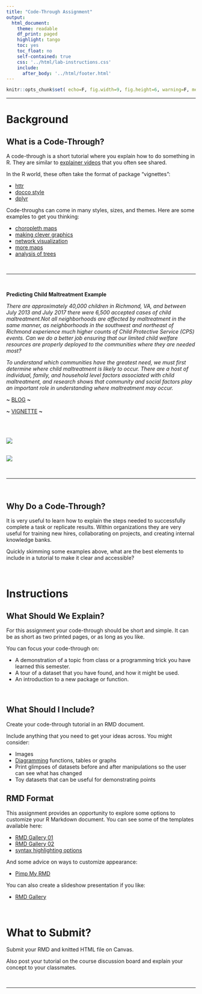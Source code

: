 ```yaml
---
title: "Code-Through Assignment"
output:
  html_document:
    theme: readable
    df_print: paged
    highlight: tango
    toc: yes
    toc_float: no
    self-contained: true
    css: '../html/lab-instructions.css'
    include:
      after_body: '../html/footer.html'
---
```


```r
knitr::opts_chunk$set( echo=F, fig.width=9, fig.height=6, warning=F, message=F )
```


-----

# Background

## What is a Code-Through? 

A code-through is a short tutorial where you explain how to do something in R. They are similar to [explainer videos](https://blog.hubspot.com/marketing/explainer-videos) that you often see shared.

In the R world, these often take the format of package "vignettes":

* [httr](https://cran.r-project.org/web/packages/httr/vignettes/quickstart.html)  
* [docco style](https://cran.r-project.org/web/packages/knitr/vignettes/docco-linear.html) 
* [dplyr](https://cran.r-project.org/web/packages/dplyr/vignettes/dplyr.html)   


Code-throughs can come in many styles, sizes, and themes. Here are some examples to get you thinking: 

* [choropleth maps](http://www.rpubs.com/cenuno/choropleth_map)   
* [making clever graphics](https://davidsmale.netlify.com/portfolio/happy-days/)  
* [network visualization](https://kateto.net/network-visualization) 
* [more maps](https://geocompr.robinlovelace.net/adv-map.html)  
* [analysis of trees](https://mran.microsoft.com/snapshot/2017-03-18/web/packages/ForestTools/vignettes/treetopAnalysis.html) 

<br>
<hr>
<br>

**Predicting Child Maltreatment Example**    


*There are approximately 40,000 children in Richmond, VA, and between July 2013 and July 2017 there were 6,500 accepted cases of child maltreatment.Not all neighborhoods are affected by maltreatment in the same manner, as neighborhoods in the southwest and northeast of Richmond experience much higher counts of Child Protective Service (CPS) events. Can we do a better job ensuring that our limited child welfare resources are properly deployed to the communities where they are needed most?*

*To understand which communities have the greatest need, we must first determine where child maltreatment is likely to occur. There are a host of individual, family, and household level factors associated with child maltreatment, and research shows that community and social factors play an important role in understanding where maltreatment may occur.*

**~** [BLOG](http://urbanspatialanalysis.com/portfolio/an-open-source-geospatial-risk-predictive-framework-for-child-maltreatment/) **~**  

**~** [VIGNETTE](https://urbanspatial.github.io/PredictingChildMaltreatmentInRichmondVA/) **~** 

<br>
<br>

![](https://urbanspatialanalysis.com/wp-content/uploads/2019/03/pap2.png)
<br>
<br>

![](https://urbanspatialanalysis.com/wp-content/uploads/2019/03/pap5_2.png)

<br> 
<hr>
<br>

## Why Do a Code-Through? 

It is very useful to learn how to explain the steps needed to successfully complete a task or replicate results. Within organizations they are very useful for training new hires, collaborating on projects, and creating internal knowledge banks. 

Quickly skimming some examples above, what are the best elements to include in a tutorial to make it clear and accessible? 

<br>

# Instructions

## What Should We Explain? 

For this assignment your code-through should be short and simple. It can be as short as two printed pages, or as long as you like.

You can focus your code-through on:

* A demonstration of a topic from class or a programming trick you have learned this semester. 
* A tour of a dataset that you have found, and how it might be used. 
* An introduction to a new package or function. 

<br> 

## What Should I Include? 

Create your code-through tutorial in an RMD document. 

Include anything that you need to get your ideas across. You might consider:

* Images 
* [Diagramming](https://ds4ps.org/cpp-523-fall-2019/labs/figures/reading-a-regression-table.png) functions, tables or graphs 
* Print glimpses of datasets before and after manipulations so the user can see what has changed 
* Toy datasets that can be useful for demonstrating points 


## RMD Format

This assignment provides an opportunity to explore some options to customize your R Markdown document. You can see some of the templates available here:

* [RMD Gallery 01](https://bootswatch.com/3/) 
* [RMD Gallery 02](http://www.datadreaming.org/post/r-markdown-theme-gallery/) 
* [syntax highlighting options](https://eranraviv.com/syntax-highlighting-style-in-rmarkdown/) 

And some advice on ways to customize appearance:

* [Pimp My RMD](https://holtzy.github.io/Pimp-my-rmd/) 

You can also create a slideshow presentation if you like:

* [RMD Gallery](https://rmarkdown.rstudio.com/gallery.html)


<br>


# What to Submit? 

Submit your RMD and knitted HTML file on Canvas. 

Also post your tutorial on the course discussion board and explain your concept to your classmates. 


<br>
 
-----

<br>
<br>





